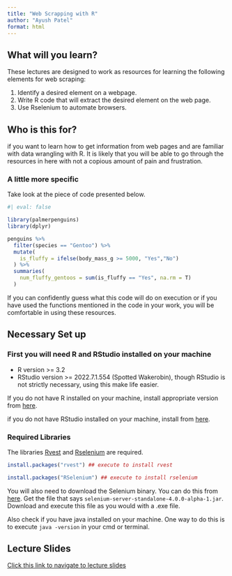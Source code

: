 ```yaml
---
title: "Web Scrapping with R"
author: "Ayush Patel"
format: html
---
```


## What will you learn?

These lectures are designed to work as resources for learning the following elements for web scraping:

  1. Identify a desired element on a webpage.
  2. Write R code that will extract the desired element on the web page.
  3. Use Rselenium to automate browsers.


## Who is this for?

if you want to learn how to get information from web pages and are familiar with data wrangling with R. It is likely that you will be able to go through the resources in here with not a copious amount of pain and frustration.

### A little more specific

Take look at the piece of code presented below.

```r
#| eval: false

library(palmerpenguins)
library(dplyr)

penguins %>% 
  filter(species == "Gentoo") %>% 
  mutate(
    is_fluffy = ifelse(body_mass_g >= 5000, "Yes","No")
  ) %>% 
  summaries(
    num_fluffy_gentoos = sum(is_fluffy == "Yes", na.rm = T)
  )

```


If you can confidently guess what this code will do on execution or if you have used the functions mentioned in the code in your work, you will be comfortable in using these resources.


## Necessary Set up

### First you will need R and RStudio installed on your machine

  + R version >= 3.2
  + RStudio version >= 2022.7.1.554 (Spotted Wakerobin), though RStudio is not strictly necessary, using this make life easier.
  
If you do not have R installed on your machine, install appropriate version from [here](https://cran.r-project.org/).

if you do not have RStudio installed on your machine, install from [here](https://www.rstudio.com/products/rstudio/).

### Required Libraries

The libraries [Rvest](https://rvest.tidyverse.org/) and [Rselenium](https://docs.ropensci.org/RSelenium/) are required.

```r


install.packages("rvest") ## execute to install rvest

install.packages("RSelenium") ## execute to install rselenium

```

You will also need to download the Selenium binary. You can do this from [here](https://selenium-release.storage.googleapis.com/index.html?path=4.0/). Get the file that says `selenium-server-standalone-4.0.0-alpha-1.jar`. Download and execute this file as you would with a .exe file.

Also check if you have java installed on your machine. One way to do this is to execute `java -version` in your cmd or terminal.

## Lecture Slides

[Click this link to navigate to lecture slides](slides/lecuter_slides.html)